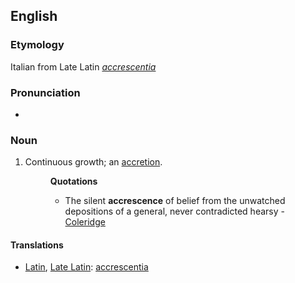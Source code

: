 ==English==

===Etymology===
Italian from Late Latin ''[[accrescentia]]''

===Pronunciation===
* {{a|RP}} {{IPA|/əˈkɹɛsəns/}}
{{rfap}}

===Noun===
{{en-noun|s|-}}

# {{rare}} Continuous growth; an [[accretion]].
#: '''Quotations'''
#:* The silent '''accrescence''' of belief from the unwatched depositions of a general, never contradicted hearsy - [[Coleridge]]

====Translations====
{{rfc-tsort|unparsed language line: *  Latin ,  Late Latin :  accrescentia }}
{{trans-top|continuous growth}}
* [[Latin]], [[Late Latin]]: [[accrescentia]]
{{trans-mid}}
{{trans-bottom}}